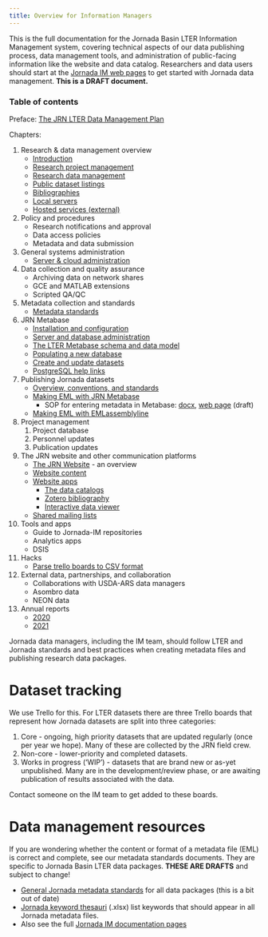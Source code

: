```yaml
---
title: Overview for Information Managers
---
```


This is the full documentation for the Jornada Basin LTER Information Management system, covering technical aspects of our data publishing process, data management tools, and administration of public-facing information like the website and data catalog. Researchers and data users should start at the [Jornada IM web pages](https://jornada-im.github.io/) to get started with Jornada data management.  **This is a DRAFT document.**

### Table of contents

Preface: [The JRN LTER Data Management Plan](JRN_LTER_data_management_plan.v3.md)

Chapters:

1. Research & data management overview
    - [Introduction](chap1-overview.md#introduction)
    - [Research project management](chap1-overview.md#research-project-management)
    - [Research data management](chap1-overview.md#research-data-management)
    - [Public dataset listings](chap1-overview.md#dataset-listings)
    - [Bibliographies](chap1-overview.md#bibliographies)
    - [Local servers](chap1-overview.md#local-computing-resources)
    - [Hosted services (external)](chap1-overview.md#hosted-resources)
    
2. Policy and procedures
    - Research notifications and approval
    - Data access policies
    - Metadata and data submission

3. General systems administration
    - [Server & cloud administration](server_admin.md)

4. Data collection and quality assurance
    - Archiving data on network shares
    - GCE and MATLAB extensions
    - Scripted QA/QC

5. Metadata collection and standards
    - [Metadata standards](jornada_metadata_standards.md)

6. JRN Metabase
    - [Installation and configuration](chap-jrn-metabase.md#setup)
    - [Server and database administration](chap-jrn-metabase.md#administration)
    - [The LTER Metabase schema and data model](chap-jrn-metabase.md#metabase-schema-and-data-model)
    - [Populating a new database](chap-jrn-metabase.md#populating-metabase)
    - [Create and update datasets](chap-jrn-metabase.md#create-and-update-datasets)
    - [PostgreSQL help links](chap-jrn-metabase.md#postgres-links)

7. Publishing Jornada datasets
    - [Overview, conventions, and standards](chap-publishing-data.md#introduction)
    - [Making EML with JRN Metabase](chap-publishing-data.md#make-eml-with-jrn-metabase-and-jerald)
        + SOP for entering metadata in Metabase: [docx](SOP_Metadata_Publishing.docx), [web page](sop_metadata_publishing) (draft)
    - [Making EML with EMLassemblyline](chap-publishing-data.md#make-eml-with-emlassemblyline)

8. Project management
	1. Project database
	2. Personnel updates
	3. Publication updates

9. The JRN website and other communication platforms
    - [The JRN Website](chap-website-and-comm.md#the-jrn-website) - an overview
    - [Website content](chap-website-and-comm.md#website-content)
    - [Website apps](chap-website-and-comm.md#website-apps)
      + [The data catalogs](chap-website-and-comm.md#data-catalogs)
      + [Zotero bibliography](chap-website-and-comm.md#zotero-bibliography)
      + [Interactive data viewer](chap-website-and-comm.md#interactive-data-viewer)
    - [Shared mailing lists](chap-website-and-comm.md#mailing-lists)


9. Tools and apps
    - Guide to Jornada-IM repositories
    - Analytics apps
    - DSIS

10. Hacks
    - [Parse trello boards to CSV format](parse_trello_boards.md)

11. External data, partnerships, and collaboration
    - Collaborations with USDA-ARS data managers
    - Asombro data
    - NEON data

12. Annual reports
    - [2020](reports/JRN_IM_annual_report_2020.md)
    - [2021](reports/JRN_IM_annual_report_2021.md)



Jornada data managers, including the IM team, should follow LTER and Jornada standards and best practices when creating metadata files and publishing research data packages. 

# Dataset tracking

We use Trello for this. For LTER datasets there are three Trello boards that represent how Jornada datasets are split into three categories:

1. Core - ongoing, high priority datasets that are updated regularly (once per year we hope). Many of these are collected by the JRN field crew.
2. Non-core - lower-priority and completed datasets.
3. Works in progress ('WIP') - datasets that are brand new or as-yet unpublished. Many are in the development/review phase, or are awaiting publication of results associated with the data.

Contact someone on the IM team to get added to these boards.

# Data management resources

If you are wondering whether the content or format of a metadata file (EML) is correct and complete, see our metadata standards documents. They are specific to Jornada Basin LTER data packages. **THESE ARE DRAFTS** and subject to change!

* [General Jornada metadata standards](https://jornada-im.github.io/documentation/JRN_metadata_standards) for all data packages (this is a bit out of date)
* [Jornada keyword thesauri](https://github.com/jornada-im/documentation/raw/main/standards_src/keyword_thesauri.xlsx) (.xlsx) list keywords that should appear in all Jornada metadata files.
* Also see the full [Jornada IM documentation pages](https://jornada-im.github.io/documentation)